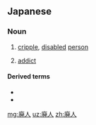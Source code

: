 ==Japanese==
{{wikipedia|lang=ja}}
{{ja-kanjitab|はい|じん|yomi=o}}

===Noun===
{{ja-noun|はいじん|kyu=癈人}}

# [[cripple]], [[disabled]] [[person]]
# {{lb|ja|internet slang}} [[addict]]

====Derived terms====
* {{ja-r|廃}}
* {{ja-r|ネトゲ廃人|ネトゲ はいじん}}

[[mg:廃人]]
[[uz:廃人]]
[[zh:廃人]]
